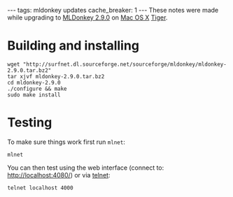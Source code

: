 ---
tags: mldonkey updates
cache_breaker: 1
---
These notes were made while upgrading to [[MLDonkey 2.9.0]] on [[Mac OS X]] [[Tiger]].

= Building and installing =

<pre>wget "http://surfnet.dl.sourceforge.net/sourceforge/mldonkey/mldonkey-2.9.0.tar.bz2"
tar xjvf mldonkey-2.9.0.tar.bz2 
cd mldonkey-2.9.0
./configure && make
sudo make install</pre>

= Testing =

To make sure things work first run <tt>mlnet</tt>:

<pre>mlnet</pre>

You can then test using the web interface (connect to: http://localhost:4080/) or via [[telnet]]:

<pre>telnet localhost 4000</pre>
